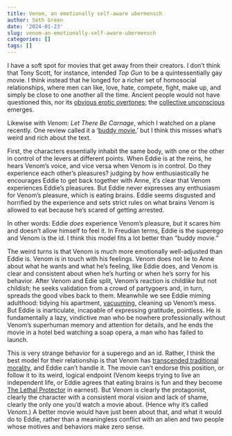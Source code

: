 ```yaml
---
title: Venom, an emotionally self-aware ubermensch
author: Seth Green
date: '2024-01-23'
slug: venom-an-emotionally-self-aware-ubermensch
categories: []
tags: []
---
```


I have a soft spot for movies that get away from their creators. I don't think that Tony Scott, for instance, intended _Top Gun_ to be a quintessentially gay movie. I think instead that he longed for a richer set of homosocial relationships, where men can like, love, hate, compete, fight, make up, and simply be close to one another all the time. Ancient people would not have questioned this, nor its [obvious erotic overtones](https://www.esquire.com/entertainment/movies/a39918358/top-gun-volleyball-scene-gay/); the [collective unconscious ](https://www.thecollector.com/carl-jung-controversial-idea-what-is-collective-unconscious/) emerges.

Likewise with _Venom: Let There Be Carnage_, which I watched on a plane recently. One review called it a '[buddy movie](https://www.hollywoodreporter.com/movies/movie-reviews/venom-let-there-be-carnage-review-1235022883/),' but I think this misses what's weird and rich about the text.

First, the characters essentially inhabit the same body, with one or the other in control of the levers at different points. When Eddie is at the reins, he hears Venom's voice, and vice versa when Venom is in control.  Do they experience each other's pleasures? judging by how enthusiastically he encourages Eddie to get back together with Anne, it's clear that Venom experiences Eddie's pleasures. But Eddie never expresses any enthusiasm for Venom's pleasure, which is eating brains. Eddie seems disgusted and horrified by the experience and sets strict rules on what brains Venom is allowed to eat because he's scared of getting arrested.

In other words: Eddie _does_ experience Venom's pleasure, but it scares him and doesn't allow himself to feel it. In Freudian terms, Eddie is the superego and Venom is the id. I think this model fits a lot better than "buddy movie." 

The weird turns is that Venom is much more emotionally well-adjusted than Eddie is. Venom is in touch with his feelings. Venom does not lie to Anne about what he wants and what he's feeling, like Eddie does, and Venom is clear and consistent about when he's hurting or when he's sorry for his behavior. After Venom and Edie split, Venom's reaction is child*like* but not child*ish*; he seeks validation from a crowd of partygoers and, in turn, spreads the good vibes back to them. Meanwhile we see Eddie miming adulthood: tidying his apartment, [vacuuming](https://www.nytimes.com/2023/11/28/style/dyson-cordless-vacuum-status-symbol.html), cleaning up Venom's mess. But Eddie is inarticulate, incapable of expressing gratitude, pointless. He is fundamentally a lazy, vindictive man who be nowhere professionally without Venom's superhuman memory and attention for details, and he ends the movie in a hotel bed watching a soap opera, a man who has failed to launch.

This is very strange behavior for a superego and an id. Rather, I think the best model for their relationship is that Venom has [transcended traditional morality](https://en.wikipedia.org/wiki/Beyond_Good_and_Evil), and Eddie can't handle it. The movie can't endorse this position, or follow it to its weird, logical endpoint (Venom keeps trying to live an independent life, or Eddie agrees that eating brains is fun and they become [The Lethal Protector](https://en.wikipedia.org/wiki/Venom:_Lethal_Protector) in earnest). But Venom is clearly the protagonist, clearly the character with a consistent moral vision and lack of shame, clearly the only one you'd watch a movie about. (Hence why it's called _Venom_.) A better movie would have just been about that, and what it would do to Eddie, rather than a meaningless conflict with an alien and two people whose motives and behaviors make zero sense.
